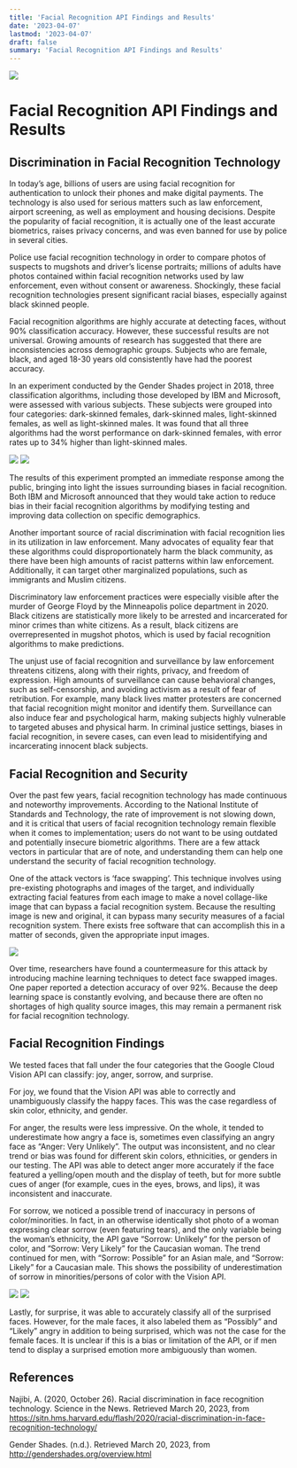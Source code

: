```yaml
---
title: 'Facial Recognition API Findings and Results'
date: '2023-04-07'
lastmod: '2023-04-07'
draft: false
summary: 'Facial Recognition API Findings and Results'
---
```


<img src="https://images.ctfassets.net/3viuren4us1n/5YzA7KGIWQEjt8KStZGlxd/85bde9966a9e9c4407396f424e46fc67/facial_recognition.jpg" />

# Facial Recognition API Findings and Results

## Discrimination in Facial Recognition Technology

In today’s age, billions of users are using facial recognition for authentication to unlock their phones and make digital payments. The technology is also used for serious matters such as law enforcement, airport screening, as well as employment and housing decisions. Despite the popularity of facial recognition, it is actually one of the least accurate biometrics, raises privacy concerns, and was even banned for use by police in several cities.

Police use facial recognition technology in order to compare photos of suspects to mugshots and driver’s license portraits; millions of adults have photos contained within facial recognition networks used by law enforcement, even without consent or awareness. Shockingly, these facial recognition technologies present significant racial biases, especially against black skinned people.

Facial recognition algorithms are highly accurate at detecting faces, without 90% classification accuracy. However, these successful results are not universal. Growing amounts of research has suggested that there are inconsistencies across demographic groups. Subjects who are female, black, and aged 18-30 years old consistently have had the poorest accuracy.

In an experiment conducted by the Gender Shades project in 2018, three classification algorithms, including those developed by IBM and Microsoft, were assessed with various subjects. These subjects were grouped into four categories: dark-skinned females, dark-skinned males, light-skinned females, as well as light-skinned males. It was found that all three algorithms had the worst performance on dark-skinned females, with error rates up to 34% higher than light-skinned males.

<img src="https://i0.wp.com/sitn.hms.harvard.edu/wp-content/uploads/2020/10/Najibi_Fig-1-1.png?w=1440&ssl=1" />

<img src="https://www.hibernian-recruitment.com/wp-content/uploads/2022/07/grafik-1.png" />

The results of this experiment prompted an immediate response among the public, bringing into light the issues surrounding biases in facial recognition. Both IBM and Microsoft announced that they would take action to reduce bias in their facial recognition algorithms by modifying testing and improving data collection on specific demographics.

Another important source of racial discrimination with facial recognition lies in its utilization in law enforcement. Many advocates of equality fear that these algorithms could disproportionately harm the black community, as there have been high amounts of racist patterns within law enforcement. Additionally, it can target other marginalized populations, such as immigrants and Muslim citizens.

Discriminatory law enforcement practices were especially visible after the murder of George Floyd by the Minneapolis police department in 2020. Black citizens are statistically more likely to be arrested and incarcerated for minor crimes than white citizens. As a result, black citizens are overrepresented in mugshot photos, which is used by facial recognition algorithms to make predictions.

The unjust use of facial recognition and surveillance by law enforcement threatens citizens, along with their rights, privacy, and freedom of expression. High amounts of surveillance can cause behavioral changes, such as self-censorship, and avoiding activism as a result of fear of retribution. For example, many black lives matter protesters are concerned that facial recognition might monitor and identify them. Surveillance can also induce fear and psychological harm, making subjects highly vulnerable to targeted abuses and physical harm. In criminal justice settings, biases in facial recognition, in severe cases, can even lead to misidentifying and incarcerating innocent black subjects.

## Facial Recognition and Security

Over the past few years, facial recognition technology has made continuous and noteworthy improvements. According to the National Institute of Standards and Technology, the rate of improvement is not slowing down, and it is critical that users of facial recognition technology remain flexible when it comes to implementation; users do not want to be using outdated and potentially insecure biometric algorithms. There are a few attack vectors in particular that are of note, and understanding them can help one understand the security of facial recognition technology.

One of the attack vectors is ‘face swapping’. This technique involves using pre-existing photographs and images of the target, and individually extracting facial features from each image to make a novel collage-like image that can bypass a facial recognition system. Because the resulting image is new and original, it can bypass many security measures of a facial recognition system. There exists free software that can accomplish this in a matter of seconds, given the appropriate input images.

<img src="https://scontent.fykz1-2.fna.fbcdn.net/v/t39.30808-6/299736679_394513486152827_7995016928150933472_n.jpg?_nc_cat=111&ccb=1-7&_nc_sid=e3f864&_nc_ohc=Izn8QjsC-0oAX_iYPsu&_nc_ht=scontent.fykz1-2.fna&oh=00_AfB3azVZ2IFZH4PS_gWWbIQVg16V-zOZqe0GW5kQls-rVw&oe=643614D0" />

Over time, researchers have found a countermeasure for this attack by introducing machine learning techniques to detect face swapped images. One paper reported a detection accuracy of over 92%. Because the deep learning space is constantly evolving, and because there are often no shortages of high quality source images, this may remain a permanent risk for facial recognition technology.

## Facial Recognition Findings

We tested faces that fall under the four categories that the Google Cloud Vision API can classify: joy, anger, sorrow, and surprise.

For joy, we found that the Vision API was able to correctly and unambiguously classify the happy faces. This was the case regardless of skin color, ethnicity, and gender.

For anger, the results were less impressive. On the whole, it tended to underestimate how angry a face is, sometimes even classifying an angry face as “Anger: Very Unlikely”. The output was inconsistent, and no clear trend or bias was found for different skin colors, ethnicities, or genders in our testing. The API was able to detect anger more accurately if the face featured a yelling/open mouth and the display of teeth, but for more subtle cues of anger (for example, cues in the eyes, brows, and lips), it was inconsistent and inaccurate.

For sorrow, we noticed a possible trend of inaccuracy in persons of color/minorities. In fact, in an otherwise identically shot photo of a woman expressing clear sorrow (even featuring tears), and the only variable being the woman’s ethnicity, the API gave “Sorrow: Unlikely” for the person of color, and “Sorrow: Very Likely” for the Caucasian woman. The trend continued for men, with “Sorrow: Possible” for an Asian male, and “Sorrow: Likely” for a Caucasian male. This shows the possibility of underestimation of sorrow in minorities/persons of color with the Vision API.

<img src="https://st2.depositphotos.com/7036298/10694/i/950/depositphotos_106940944-stock-photo-brunette-short-hair-adult-caucasian.jpg" />

<img src="https://thelinknewspaper.ca/images/articles/Volume_39/Special/_resized/39.2.SP.ChelseaCameron.ElisaBarbier-11.jpg" />

Lastly, for surprise, it was able to accurately classify all of the surprised faces. However, for the male faces, it also labeled them as “Possibly” and “Likely” angry in addition to being surprised, which was not the case for the female faces. It is unclear if this is a bias or limitation of the API, or if men tend to display a surprised emotion more ambiguously than women.

## References

Najibi, A. (2020, October 26). Racial discrimination in face recognition technology. Science in the News. Retrieved March 20, 2023, from https://sitn.hms.harvard.edu/flash/2020/racial-discrimination-in-face-recognition-technology/

Gender Shades. (n.d.). Retrieved March 20, 2023, from http://gendershades.org/overview.html
